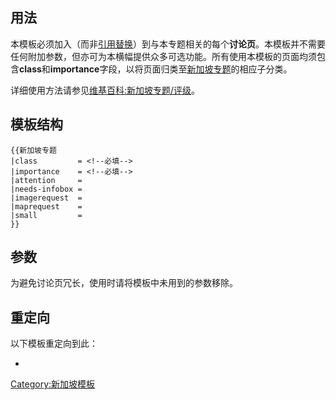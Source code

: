 {{Documentation subpage}}
{{template shortcut|SG|WPSINGAPORE}}
<!-- 请在本页底部为本模板加入分类 -->
== 用法 ==
本'''{{tl|新加坡专题}}'''模板必须加入（而非[[Help:引用替换|引用替换]]）到与本专题相关的每个'''讨论页'''。本模板并不需要任何附加参数，但亦可为本横幅提供众多可选功能。所有使用本模板的页面均须包含'''class'''和'''importance'''字段，以将页面归类至[[:Category:新加坡专题|新加坡专题]]的相应子分类。

详细使用方法请参见[[维基百科:新加坡专题/评级]]。

== 模板结构 ==
<pre>
{{新加坡专题
|class         = <!--必填-->
|importance    = <!--必填-->
|attention     =
|needs-infobox =
|imagerequest  =
|maprequest    =
|small         =
}}
</pre>

== 参数 ==
为避免讨论页冗长，使用时请将模板中未用到的参数移除。

== 重定向 ==
以下模板重定向到此：
*{{t1|WPSG}}

<includeonly>
<!-- 请在本行以下为本模板加入分类 -->
[[Category:新加坡专题| ]]
[[Category:新加坡模板]]
</includeonly>